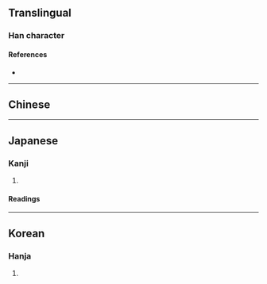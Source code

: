 {{also|嚏}}
{{character info/new}}
==Translingual==

===Han character===
{{Han char|rn=30|rad=口|as=15|sn=18|four=|canj=RJBO,XRJBO|ids=⿰口𤴡}}
====References====
* {{Han ref|kx=0212.260|dkj=04501|dj=0435.110|hdz=10699.030|uh=5694|ud=22164}}

----

==Chinese==
{{zh-see|嚏|v}}

----

==Japanese==

===Kanji===
{{ja-kanji|grade=9|rs=口15}}

# {{alternative form of|嚏|lang=ja}}

====Readings====
{{ja-readings|kanon=てい|kun=くしゃみ-}}

----

==Korean==

===Hanja===
{{ko-hanja|hangeul=체|rv=che|mr=ch'e}}

# {{defn|lang=ko|sort=口15}}
